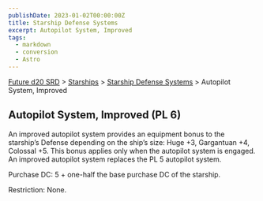 ```yaml
---
publishDate: 2023-01-02T00:00:00Z
title: Starship Defense Systems
excerpt: Autopilot System, Improved
tags:
  - markdown
  - conversion
  - Astro
---
```






[Future d20 SRD](/#futureD20) > [Starships](future-d20-srd-starships-index) > [Starship Defense Systems](future-d20-srd-starships-starship-defense-systems-index) > Autopilot System, Improved




## Autopilot System, Improved (PL 6)


An improved autopilot system provides an equipment bonus to the starship’s Defense depending on the ship’s size: Huge +3, Gargantuan +4, Colossal +5. This bonus applies only when the autopilot system is engaged. An improved autopilot system replaces the PL 5 autopilot system.


Purchase DC: 5 + one-half the base purchase DC of the starship.


Restriction: None.



